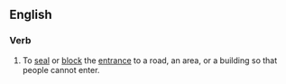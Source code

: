 ==English==

===Verb===
{{en-verb|closes off|closing off|closed off}}

# To [[seal]] or [[block]] the [[entrance]] to a road, an area, or a building so that people cannot enter.
#: {{ux|The police '''closed off''' the street while they investigated the murder scene.}}

{{cln|en|phrasal verbs|phrasal verbs with particle (off)}}
